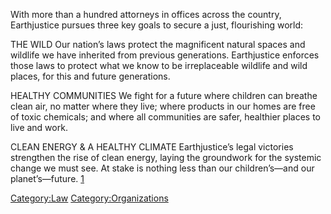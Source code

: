 {{copyvio}}

With more than a hundred attorneys in offices across the country, Earthjustice pursues three key goals to secure a just, flourishing world:

THE WILD
Our nation’s laws protect the magnificent natural spaces and wildlife we have inherited from previous generations. Earthjustice enforces those laws to protect what we know to be irreplaceable wildlife and wild places, for this and future generations.

HEALTHY COMMUNITIES
We fight for a future where children can breathe clean air, no matter where they live; where products in our homes are free of toxic chemicals; and where all communities are safer, healthier places to live and work.

CLEAN ENERGY & A HEALTHY CLIMATE
Earthjustice’s legal victories strengthen the rise of clean energy, laying the groundwork for the systemic change we must see. At stake is nothing less than our children’s—and our planet’s—future.
[http://earthjustice.org/about]

[[Category:Law]]
[[Category:Organizations]]